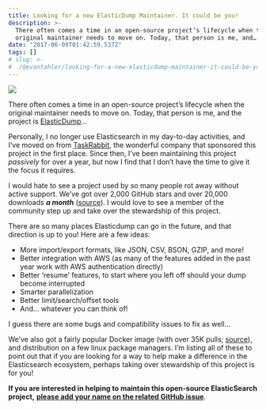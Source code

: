 ```yaml
---
title: Looking for a new ElasticDump Maintainer. It could be you!
description: >-
  There often comes a time in an open-source project’s lifecycle when the
  original maintainer needs to move on. Today, that person is me, and…
date: "2017-06-09T01:42:59.537Z"
tags: []
# slug: >-
#  /@evantahler/looking-for-a-new-elasticdump-maintainer-it-could-be-you-32a45fefb396
---
```


![](/images/medium-export/1__OopZJXTgMJhT1S0pBaGapQ.jpeg)

There often comes a time in an open-source project’s lifecycle when the original maintainer needs to move on. Today, that person is me, and the project is [ElasticDump](https://github.com/taskrabbit/elasticsearch-dump)…

Personally, I no longer use Elasticsearch in my day-to-day activities, and I’ve moved on from [TaskRabbit](https://www.taskrabbit.com), the wonderful company that sponsored this project in the first place. Since then, I’ve been maintaining this project _passively_ for over a year, but now I find that I don’t have the time to give it the focus it requires.

I would hate to see a project used by so many people rot away without active support. We’ve got over 2,000 GitHub stars and over 20,000 downloads **_a month_** ([source](https://www.npmjs.com/package/elasticdump)). I would love to see a member of the community step up and take over the stewardship of this project.

There are so many places Elasticdump can go in the future, and that direction is up to you! Here are a few ideas:

- More import/export formats, like JSON, CSV, BSON, GZIP, and more!
- Better integration with AWS (as many of the features added in the past year work with AWS authentication directly)
- Better ‘resume’ features, to start where you left off should your dump become interrupted
- Smarter parallelization
- Better limit/search/offset tools
- And… whatever you can think of!

I guess there are some bugs and compatibility issues to fix as well…

We’ve also got a fairly popular Docker image (with over 35K pulls; [source](https://hub.docker.com/v2/repositories/taskrabbit/elasticsearch-dump/)), and distribution on a few linux package managers. I’m listing all of these to point out that if you are looking for a way to help make a difference in the Elasticsearch ecosystem, perhaps taking over stewardship of this project is for you!

**If you are interested in helping to maintain this open-source ElasticSearch project,** [**please add your name on the related GitHub issue**](https://github.com/taskrabbit/elasticsearch-dump/issues/333).
